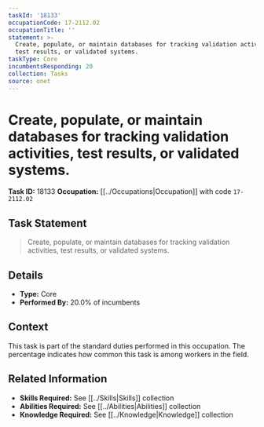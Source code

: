 ```yaml
---
taskId: '18133'
occupationCode: 17-2112.02
occupationTitle: ''
statement: >-
  Create, populate, or maintain databases for tracking validation activities,
  test results, or validated systems.
taskType: Core
incumbentsResponding: 20
collection: Tasks
source: onet
---
```

# Create, populate, or maintain databases for tracking validation activities, test results, or validated systems.

**Task ID:** 18133
**Occupation:** [[../Occupations|Occupation]] with code `17-2112.02`

## Task Statement

> Create, populate, or maintain databases for tracking validation activities, test results, or validated systems.

## Details

- **Type:** Core
- **Performed By:** 20.0% of incumbents

## Context

This task is part of the standard duties performed in this occupation. The percentage indicates how common this task is among workers in the field.

## Related Information

- **Skills Required:** See [[../Skills|Skills]] collection
- **Abilities Required:** See [[../Abilities|Abilities]] collection
- **Knowledge Required:** See [[../Knowledge|Knowledge]] collection
